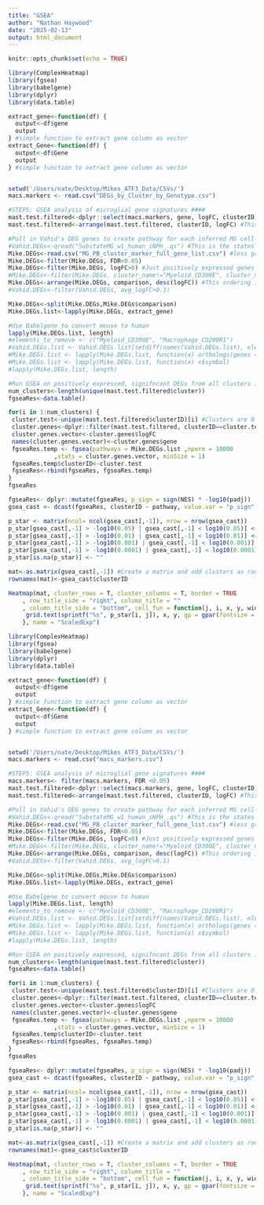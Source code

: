 ```yaml
---
title: "GSEA"
author: "Nathan Haywood"
date: "2025-02-13"
output: html_document
---
```


```r
knitr::opts_chunk$set(echo = TRUE)
```

```r
library(ComplexHeatmap)
library(fgsea)
library(babelgene)
library(dplyr)
library(data.table)

extract_gene<-function(df) {
  output<-df$gene
  output
} #simple function to extract gene column as vector
extract_Gene<-function(df) {
  output<-df$Gene
  output
} #simple function to extract gene column as vector


setwd('/Users/nate/Desktop/Mikes_ATF3_Data/CSVs/')
macs.markers <- read.csv("DEGs_by_Cluster_by_Genotype.csv")

#STEP5: GSEA analysis of microglial gene signatures ####
mast.test.filtered<-dplyr::select(macs.markers, gene, logFC, clusterID)
mast.test.filtered<-arrange(mast.test.filtered, clusterID, logFC) #This ordering is critical to get correct results 

#Pull in Vahid's DEG genes to create pathway for each inferred MG cell-type 
#Vahid.DEGs<-qread("SubstateMG_w1_human_iNPH_.qs") #This is the states broken down in more detail 
Mike.DEGs<-read.csv("MG_PB_cluster_marker_full_gene_list.csv") #less granular breakdown
Mike.DEGs<-filter(Mike.DEGs, FDR<0.05)
Mike.DEGs<-filter(Mike.DEGs, logFC>0) #Just positively expressed genes
#Mike.DEGs<-filter(Mike.DEGs, cluster_name!="Myeloid_CD300E", cluster_name!="Macrophage_CD200R1")
Mike.DEGs<-arrange(Mike.DEGs, comparison, desc(logFC)) #This ordering is critical to get correct results 
#Vahid.DEGs<-filter(Vahid.DEGs, avg_logFC>0.1)

Mike.DEGs<-split(Mike.DEGs,Mike.DEGs$comparison)
Mike.DEGs.list<-lapply(Mike.DEGs, extract_gene)

#Use Babelgene to convert mouse to human 
lapply(Mike.DEGs.list, length)
#elements_to_remove <- c("Myeloid_CD300E", "Macrophage_CD200R1")
#Vahid.DEGs.list <- Vahid.DEGs.list[setdiff(names(Vahid.DEGs.list), elements_to_remove)]
#Mike.DEGs.list <- lapply(Mike.DEGs.list, function(x) orthologs(genes = x, species = "mouse", human = TRUE, top=TRUE))
#Mike.DEGs.list <- lapply(Mike.DEGs.list, function(x) x$symbol)
#lapply(Mike.DEGs.list, length)

#Run GSEA on positively expressed, signifncant DEGs from all clusters in Gerrits using fgsea (turn this into a function?)
num_clusters<-length(unique(mast.test.filtered$cluster))
fgseaRes<-data.table()

for(i in 1:num_clusters) { 
 cluster.test<-unique(mast.test.filtered$clusterID)[i] #Clusters are 0 indexed in Seurat and Liger 
 cluster.genes<-dplyr::filter(mast.test.filtered, clusterID==cluster.test)
 cluster.genes.vector<-cluster.genes$logFC
 names(cluster.genes.vector)<-cluster.genes$gene
 fgseaRes.temp <- fgsea(pathways = Mike.DEGs.list ,nperm = 10000
             ,stats = cluster.genes.vector, minSize = 1)
 fgseaRes.temp$clusterID<-cluster.test
 fgseaRes<-rbind(fgseaRes, fgseaRes.temp)
}
fgseaRes 

fgseaRes<- dplyr::mutate(fgseaRes, p_sign = sign(NES) * -log10(padj))
gsea_cast <- dcast(fgseaRes, clusterID ~ pathway, value.var = "p_sign")

p_star <- matrix(ncol= ncol(gsea_cast[,-1]), nrow = nrow(gsea_cast))
p_star[gsea_cast[,-1] > -log10(0.05) | gsea_cast[,-1] < log10(0.05)] <- "*"
p_star[gsea_cast[,-1] > -log10(0.01) | gsea_cast[,-1] < log10(0.01)] <- "**"
p_star[gsea_cast[,-1] > -log10(0.001) | gsea_cast[,-1] < log10(0.001)] <- "***"
p_star[gsea_cast[,-1] > -log10(0.0001) | gsea_cast[,-1] < log10(0.0001)] <- "****"
p_star[is.na(p_star)] <- ""

mat<-as.matrix(gsea_cast[,-1]) #Create a matrix and add clusters as rownames 
rownames(mat)<-gsea_cast$clusterID

Heatmap(mat, cluster_rows = T, cluster_columns = T, border = TRUE
    , row_title_side = "right", column_title = ""
    , column_title_side = "bottom", cell_fun = function(j, i, x, y, width, height, fill) {
     grid.text(sprintf("%s", p_star[i, j]), x, y, gp = gpar(fontsize = 10))
    }, name = "ScaledExp")

```




```r
library(ComplexHeatmap)
library(fgsea)
library(babelgene)
library(dplyr)
library(data.table)

extract_gene<-function(df) {
  output<-df$gene
  output
} #simple function to extract gene column as vector
extract_Gene<-function(df) {
  output<-df$Gene
  output
} #simple function to extract gene column as vector


setwd('/Users/nate/Desktop/Mikes_ATF3_Data/CSVs/')
macs.markers <- read.csv("macs_markers.csv")

#STEP5: GSEA analysis of microglial gene signatures ####
macs.markers<- filter(macs.markers, FDR <0.05)
mast.test.filtered<-dplyr::select(macs.markers, gene, logFC, clusterID)
mast.test.filtered<-arrange(mast.test.filtered, clusterID, logFC) #This ordering is critical to get correct results 

#Pull in Vahid's DEG genes to create pathway for each inferred MG cell-type 
#Vahid.DEGs<-qread("SubstateMG_w1_human_iNPH_.qs") #This is the states broken down in more detail 
Mike.DEGs<-read.csv("MG_PB_cluster_marker_full_gene_list.csv") #less granular breakdown
Mike.DEGs<-filter(Mike.DEGs, FDR<0.05)
Mike.DEGs<-filter(Mike.DEGs, logFC>0) #Just positively expressed genes
#Mike.DEGs<-filter(Mike.DEGs, cluster_name!="Myeloid_CD300E", cluster_name!="Macrophage_CD200R1")
Mike.DEGs<-arrange(Mike.DEGs, comparison, desc(logFC)) #This ordering is critical to get correct results 
#Vahid.DEGs<-filter(Vahid.DEGs, avg_logFC>0.1)

Mike.DEGs<-split(Mike.DEGs,Mike.DEGs$comparison)
Mike.DEGs.list<-lapply(Mike.DEGs, extract_gene)

#Use Babelgene to convert mouse to human 
lapply(Mike.DEGs.list, length)
#elements_to_remove <- c("Myeloid_CD300E", "Macrophage_CD200R1")
#Vahid.DEGs.list <- Vahid.DEGs.list[setdiff(names(Vahid.DEGs.list), elements_to_remove)]
#Mike.DEGs.list <- lapply(Mike.DEGs.list, function(x) orthologs(genes = x, species = "mouse", human = TRUE, top=TRUE))
#Mike.DEGs.list <- lapply(Mike.DEGs.list, function(x) x$symbol)
#lapply(Mike.DEGs.list, length)

#Run GSEA on positively expressed, signifncant DEGs from all clusters in Gerrits using fgsea (turn this into a function?)
num_clusters<-length(unique(mast.test.filtered$cluster))
fgseaRes<-data.table()

for(i in 1:num_clusters) { 
 cluster.test<-unique(mast.test.filtered$clusterID)[i] #Clusters are 0 indexed in Seurat and Liger 
 cluster.genes<-dplyr::filter(mast.test.filtered, clusterID==cluster.test)
 cluster.genes.vector<-cluster.genes$logFC
 names(cluster.genes.vector)<-cluster.genes$gene
 fgseaRes.temp <- fgsea(pathways = Mike.DEGs.list ,nperm = 10000
             ,stats = cluster.genes.vector, minSize = 1)
 fgseaRes.temp$clusterID<-cluster.test
 fgseaRes<-rbind(fgseaRes, fgseaRes.temp)
}
fgseaRes 

fgseaRes<- dplyr::mutate(fgseaRes, p_sign = sign(NES) * -log10(padj))
gsea_cast <- dcast(fgseaRes, clusterID ~ pathway, value.var = "p_sign")

p_star <- matrix(ncol= ncol(gsea_cast[,-1]), nrow = nrow(gsea_cast))
p_star[gsea_cast[,-1] > -log10(0.05) | gsea_cast[,-1] < log10(0.05)] <- "*"
p_star[gsea_cast[,-1] > -log10(0.01) | gsea_cast[,-1] < log10(0.01)] <- "**"
p_star[gsea_cast[,-1] > -log10(0.001) | gsea_cast[,-1] < log10(0.001)] <- "***"
p_star[gsea_cast[,-1] > -log10(0.0001) | gsea_cast[,-1] < log10(0.0001)] <- "****"
p_star[is.na(p_star)] <- ""

mat<-as.matrix(gsea_cast[,-1]) #Create a matrix and add clusters as rownames 
rownames(mat)<-gsea_cast$clusterID

Heatmap(mat, cluster_rows = T, cluster_columns = T, border = TRUE
    , row_title_side = "right", column_title = ""
    , column_title_side = "bottom", cell_fun = function(j, i, x, y, width, height, fill) {
     grid.text(sprintf("%s", p_star[i, j]), x, y, gp = gpar(fontsize = 10))
    }, name = "ScaledExp")

```
